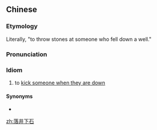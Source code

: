 ==Chinese==
{{zh-forms}}

===Etymology===
Literally, "to throw stones at someone who fell down a well."

===Pronunciation===
{{zh-pron
|m=luò jǐng xià shí
|c=lok6 zeng2 haa6 sek6
|cat=id
}}

===Idiom===
{{zh-idiom}}

# to [[kick someone when they are down]]

====Synonyms====
* {{l|zh|打落水狗}}

[[zh:落井下石]]